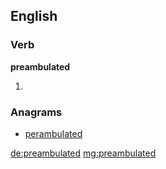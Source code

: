 ==English==

===Verb===
'''preambulated'''

# {{past of|[[preambulate]]}}

===Anagrams===
* [[perambulated#English|perambulated]]

[[de:preambulated]]
[[mg:preambulated]]